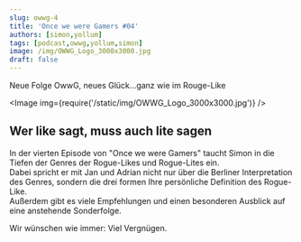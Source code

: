 ```yaml
---
slug: owwg-4
title: 'Once we were Gamers #04'
authors: [simon,yollum]
tags: [podcast,owwg,yollum,simon]
image: /img/OWWG_Logo_3000x3000.jpg
draft: false
---
```



Neue Folge OwwG, neues Glück...ganz wie im Rouge-Like

<Image img={require('/static/img/OWWG_Logo_3000x3000.jpg')} />

<!--truncate-->

## Wer like sagt, muss auch lite sagen

In der vierten Episode von "Once we were Gamers" taucht Simon in die Tiefen der Genres der Rogue-Likes und Rogue-Lites ein.  
Dabei spricht er mit Jan und Adrian nicht nur über die Berliner Interpretation des Genres, sondern die drei formen Ihre persönliche Definition des Rogue-Like.  
Außerdem gibt es viele Empfehlungen und einen besonderen Ausblick auf eine anstehende Sonderfolge.   
  
Wir wünschen wie immer: Viel Vergnügen.  

<ReactPlayer
    width="100%"
    height="auto"
    controls
    url='https://m10z.picnotes.de/OwwG/OwwG_4_RogueLikeLite.mp3'
/>
